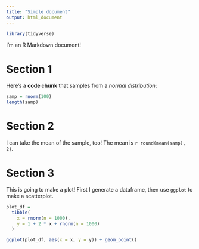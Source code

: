 ```yaml
---
title: "Simple document"
output: html_document
---
```


```r
library(tidyverse)
```

I'm an R Markdown document!

# Section 1

Here's a **code chunk** that samples from a *normal distribution*:

```r
samp = rnorm(100)
length(samp)
```

# Section 2

I can take the mean of the sample, too! The mean is `r round(mean(samp), 2)`.

# Section 3

This is going to make a plot! First I generate a dataframe, then use `ggplot` to make a scatterplot.

```r
plot_df =
  tibble(
    x = rnorm(n = 1000),
    y = 1 + 2 * x + rnorm(n = 1000)
  )

ggplot(plot_df, aes(x = x, y = y)) + geom_point()
```

